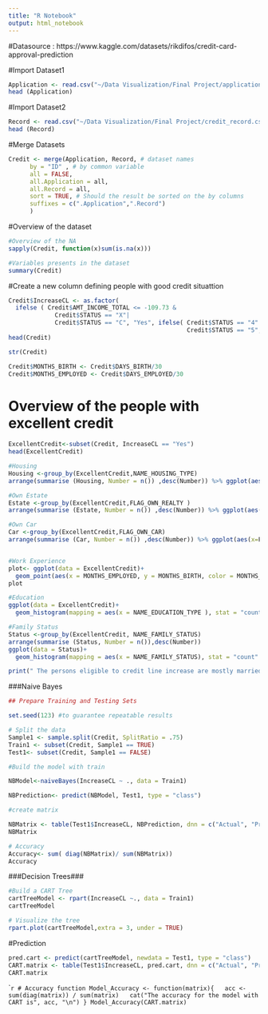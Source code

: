 ---
title: "R Notebook"
output: html_notebook
---


#Datasource : https://www.kaggle.com/datasets/rikdifos/credit-card-approval-prediction

#Import Dataset1
```{r}
Application <- read.csv("~/Data Visualization/Final Project/application_record.csv", stringsAsFactors = TRUE )
head (Application)
```
#Import Dataset2
```{r}
Record <- read.csv("~/Data Visualization/Final Project/credit_record.csv", stringsAsFactors = TRUE )
head (Record)
```

#Merge Datasets
```{r}
Credit <- merge(Application, Record, # dataset names
      by = "ID" , # by common variable
      all = FALSE, 
      all.Application = all, 
      all.Record = all,
      sort = TRUE, # Should the result be sorted on the by columns
      suffixes = c(".Application",".Record")
      )
```

#Overview of the dataset

```{r}
#Overview of the NA 
sapply(Credit, function(x)sum(is.na(x)))

```
```{r}
#Variables presents in the dataset
summary(Credit)
```

#Create a new column defining people with good credit situattion

```{r}
Credit$IncreaseCL <- as.factor(
  ifelse ( Credit$AMT_INCOME_TOTAL <= -109.73 & 
             Credit$STATUS == "X"|
             Credit$STATUS == "C", "Yes", ifelse( Credit$STATUS == "4" | 
                                                  Credit$STATUS == "5", "No", "Possible") ))
head(Credit)
```


```{r}
str(Credit)
```

```{r}
Credit$MONTHS_BIRTH <- Credit$DAYS_BIRTH/30
Credit$MONTHS_EMPLOYED <- Credit$DAYS_EMPLOYED/30
```

# Overview of the people with excellent credit
```{r}
ExcellentCredit<-subset(Credit, IncreaseCL == "Yes")
head(ExcellentCredit)

#Housing 
Housing <-group_by(ExcellentCredit,NAME_HOUSING_TYPE)
arrange(summarise (Housing, Number = n()) ,desc(Number)) %>% ggplot(aes(x=NAME_HOUSING_TYPE, y=Number ,fill= NAME_HOUSING_TYPE))+  labs( title = " Housing type of excellent credit persons  ", x= " ", y =" Quantity")+geom_bar(stat="identity", angle =45)+coord_flip()+theme_economist()+theme(legend.position = "none")

#Own Estate
Estate <-group_by(ExcellentCredit,FLAG_OWN_REALTY )
arrange(summarise (Estate, Number = n()) ,desc(Number)) %>% ggplot(aes(x=FLAG_OWN_REALTY, y=Number ,fill= FLAG_OWN_REALTY))+  labs( title = " Property ", x= " ", y =" Quantity")+geom_bar(stat="identity", angle =45)+coord_flip()+theme_economist()+theme(legend.position = "none")

#Own Car
Car <-group_by(ExcellentCredit,FLAG_OWN_CAR)
arrange(summarise (Car, Number = n()) ,desc(Number)) %>% ggplot(aes(x=FLAG_OWN_CAR, y=Number ,fill= FLAG_OWN_CAR))+  labs( title = " Car  ", x= " ", y =" Quantity")+geom_bar(stat="identity", angle =45)+coord_flip()+theme_economist()+theme(legend.position = "none")


#Work Experience
plot<- ggplot(data = ExcellentCredit)+
  geom_point(aes(x = MONTHS_EMPLOYED, y = MONTHS_BIRTH, color = MONTHS_BALANCE))+ coord_flip()+theme_clean()+labs(title = "Age vs Experience")
plot

#Education
ggplot(data = ExcellentCredit)+
  geom_histogram(mapping = aes(x = NAME_EDUCATION_TYPE ), stat = "count" , binwidth = 3, fill = "blue")+ coord_flip()+theme_base()+labs(title = "Education Level", x= " ")

#Family Status
Status <-group_by(ExcellentCredit, NAME_FAMILY_STATUS)
arrange(summarise (Status, Number = n()),desc(Number))
ggplot(data = Status)+
  geom_histogram(mapping = aes(x = NAME_FAMILY_STATUS), stat = "count" , binwidth = 3, fill = "green")+ coord_flip()+theme_calc()+ labs(title = "Marital Status", x= " ")

print(" The persons eligible to credit line increase are mostly married and they own a property ")
```



###Naive Bayes

```{r}

## Prepare Training and Testing Sets

set.seed(123) #to guarantee repeatable results

# Split the data
Sample1 <- sample.split(Credit, SplitRatio = .75)
Train1 <- subset(Credit, Sample1 == TRUE)
Test1<- subset(Credit, Sample1 == FALSE)

```


```{r}
#Build the model with train

NBModel<-naiveBayes(IncreaseCL ~ ., data = Train1)

```

```{r}
NBPrediction<- predict(NBModel, Test1, type = "class")

```

```{r}
#create matrix

NBMatrix <- table(Test1$IncreaseCL, NBPrediction, dnn = c("Actual", "Prediction"))
NBMatrix


```


```{r}
# Accuracy
Accuracy<- sum( diag(NBMatrix)/ sum(NBMatrix))
Accuracy
```

###Decision Trees###


```{r}
#Build a CART Tree
cartTreeModel <- rpart(IncreaseCL ~., data = Train1)
cartTreeModel

```
```{r}
# Visualize the tree
rpart.plot(cartTreeModel,extra = 3, under = TRUE)
```
#Prediction
```{r}
pred.cart <- predict(cartTreeModel, newdata = Test1, type = "class")
CART.matrix <- table(Test1$IncreaseCL, pred.cart, dnn = c("Actual", "Prediction"))
CART.matrix
```

````{r}
# Accuracy function
Model_Accuracy <- function(matrix){
  acc <- sum(diag(matrix)) / sum(matrix)
  cat("The accuracy for the model with CART is", acc, "\n")
}
Model_Accuracy(CART.matrix)
```
